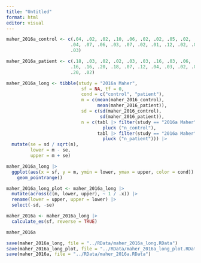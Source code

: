 ```yaml
---
title: "Untitled"
format: html
editor: visual
---
```


```r
maher_2016a_control <- c(.04, .02, .02, .10, .06, .02, .02, .05, .02, .08, .04, 
                        .04, .07, .06, .03, .07, .02, .01, .12, .02, .02, .07, 
                        .03)

maher_2016a_patient <- c(.18, .03, .02, .02, .03, .03, .16, .03, .06, .03, .02, 
                        .16, .16, .20, .18, .07, .12, .04, .03, .02, .07, .07, 
                        .20, .02)

maher_2016a_long <- tibble(study = "2016a Maher", 
                            sf = NA, tf = 0,
                            cond = c("control", "patient"), 
                            m = c(mean(maher_2016_control), 
                                  mean(maher_2016_patient)), 
                            sd = c(sd(maher_2016_control), 
                                   sd(maher_2016_patient)), 
                            n = c(tabl |> filter(study == "2016a Maher") |> 
                                    pluck ("n_control"),
                                  tabl |> filter(study == "2016a Maher") |> 
                                    pluck ("n_patient"))) |> 
  mutate(se = sd / sqrt(n), 
         lower = m - se, 
         upper = m + se) 

maher_2016a_long |>
  ggplot(aes(x = sf, y = m, ymin = lower, ymax = upper, color = cond)) +
    geom_pointrange() 
```

```r
maher_2016a_long_plot <- maher_2016a_long |> 
  mutate(across(c(m, lower, upper), ~ 1 / .x)) |> 
  rename(lower = upper, upper = lower) |> 
  select(-sd, -se)
```

```r
maher_2016a <- maher_2016a_long |> 
  calculate_es(sf, reverse = TRUE)

maher_2016a
```

```r
save(maher_2016a_long, file = "../RData/maher_2016a_long.RData")
save(maher_2016a_long_plot, file = "../RData/maher_2016a_long_plot.RData")
save(maher_2016a, file = "../RData/maher_2016a.RData")
```
